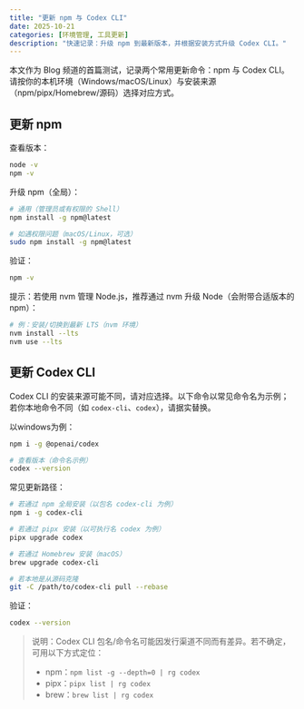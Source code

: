 ```yaml
---
title: "更新 npm 与 Codex CLI"
date: 2025-10-21
categories: [环境管理, 工具更新]
description: "快速记录：升级 npm 到最新版本，并根据安装方式升级 Codex CLI。"
---
```


本文作为 Blog 频道的首篇测试，记录两个常用更新命令：npm 与 Codex CLI。请按你的本机环境（Windows/macOS/Linux）与安装来源（npm/pipx/Homebrew/源码）选择对应方式。

## 更新 npm

查看版本：

```bash
node -v
npm -v
```

升级 npm（全局）：

```bash
# 通用（管理员或有权限的 Shell）
npm install -g npm@latest

# 如遇权限问题（macOS/Linux，可选）
sudo npm install -g npm@latest
```

验证：

```bash
npm -v
```

提示：若使用 nvm 管理 Node.js，推荐通过 nvm 升级 Node（会附带合适版本的 npm）：

```bash
# 例：安装/切换到最新 LTS（nvm 环境）
nvm install --lts
nvm use --lts
```

## 更新 Codex CLI

Codex CLI 的安装来源可能不同，请对应选择。以下命令以常见命令名为示例；若你本地命令不同（如 `codex-cli`、`codex`），请据实替换。

以windows为例：

```bash
npm i -g @openai/codex
```


```bash
# 查看版本（命令名示例）
codex --version
```

常见更新路径：

```bash
# 若通过 npm 全局安装（以包名 codex-cli 为例）
npm i -g codex-cli

# 若通过 pipx 安装（以可执行名 codex 为例）
pipx upgrade codex

# 若通过 Homebrew 安装（macOS）
brew upgrade codex-cli

# 若本地是从源码克隆
git -C /path/to/codex-cli pull --rebase
```

验证：

```bash
codex --version
```

> 说明：Codex CLI 包名/命令名可能因发行渠道不同而有差异。若不确定，可用以下方式定位：
>
> - npm：`npm list -g --depth=0 | rg codex`
> - pipx：`pipx list | rg codex`
> - brew：`brew list | rg codex`

